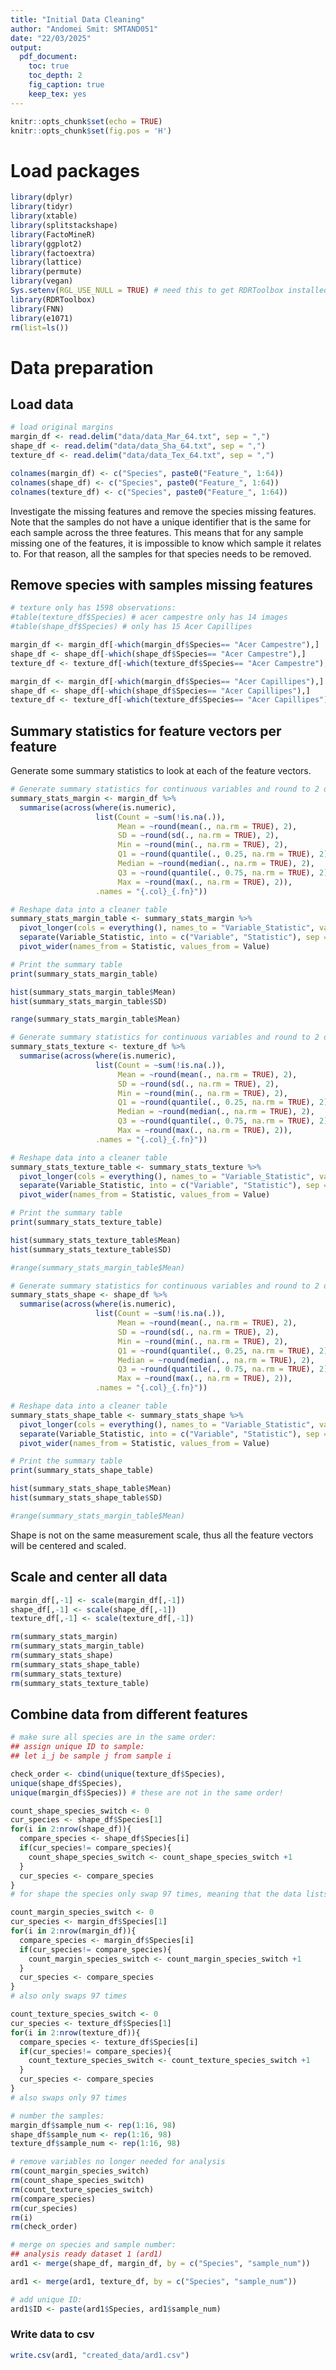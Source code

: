 ```yaml
---
title: "Initial Data Cleaning"
author: "Andomei Smit: SMTAND051"
date: "22/03/2025"
output:
  pdf_document:
    toc: true
    toc_depth: 2
    fig_caption: true
    keep_tex: yes
---
```


```r
knitr::opts_chunk$set(echo = TRUE)
knitr::opts_chunk$set(fig.pos = 'H')
```

# Load packages

```r
library(dplyr)
library(tidyr)
library(xtable)
library(splitstackshape)
library(FactoMineR)
library(ggplot2)
library(factoextra)
library(lattice)
library(permute)
library(vegan)
Sys.setenv(RGL_USE_NULL = TRUE) # need this to get RDRToolbox installed
library(RDRToolbox)
library(FNN)
library(e1071)
rm(list=ls())
```

# Data preparation

## Load data
```r
# load original margins
margin_df <- read.delim("data/data_Mar_64.txt", sep = ",")
shape_df <- read.delim("data/data_Sha_64.txt", sep = ",")
texture_df <- read.delim("data/data_Tex_64.txt", sep = ",")

colnames(margin_df) <- c("Species", paste0("Feature_", 1:64))
colnames(shape_df) <- c("Species", paste0("Feature_", 1:64))
colnames(texture_df) <- c("Species", paste0("Feature_", 1:64))
```

Investigate the missing features and remove the species missing features. Note that the samples do not have a unique identifier that is the same for each sample across the three features. This means that for any sample missing one of the features, it is impossible to know which sample it relates to. For that reason, all the samples for that species needs to be removed.

## Remove species with samples missing features
```r
# texture only has 1598 observations:
#table(texture_df$Species) # acer campestre only has 14 images
#table(shape_df$Species) # only has 15 Acer Capillipes

margin_df <- margin_df[-which(margin_df$Species== "Acer Campestre"),]
shape_df <- shape_df[-which(shape_df$Species== "Acer Campestre"),]
texture_df <- texture_df[-which(texture_df$Species== "Acer Campestre"),]

margin_df <- margin_df[-which(margin_df$Species== "Acer Capillipes"),]
shape_df <- shape_df[-which(shape_df$Species== "Acer Capillipes"),]
texture_df <- texture_df[-which(texture_df$Species== "Acer Capillipes"),]
```

## Summary statistics for feature vectors per feature
Generate some summary statistics to look at each of the feature vectors.

```r
# Generate summary statistics for continuous variables and round to 2 decimals
summary_stats_margin <- margin_df %>%
  summarise(across(where(is.numeric), 
                   list(Count = ~sum(!is.na(.)),
                        Mean = ~round(mean(., na.rm = TRUE), 2),
                        SD = ~round(sd(., na.rm = TRUE), 2),
                        Min = ~round(min(., na.rm = TRUE), 2),
                        Q1 = ~round(quantile(., 0.25, na.rm = TRUE), 2),
                        Median = ~round(median(., na.rm = TRUE), 2),
                        Q3 = ~round(quantile(., 0.75, na.rm = TRUE), 2),
                        Max = ~round(max(., na.rm = TRUE), 2)),
                   .names = "{.col}_{.fn}"))

# Reshape data into a cleaner table
summary_stats_margin_table <- summary_stats_margin %>%
  pivot_longer(cols = everything(), names_to = "Variable_Statistic", values_to = "Value") %>%
  separate(Variable_Statistic, into = c("Variable", "Statistic"), sep = "_(?=[^_]+$)") %>%  # Correct splitting
  pivot_wider(names_from = Statistic, values_from = Value)

# Print the summary table
print(summary_stats_margin_table)

hist(summary_stats_margin_table$Mean)
hist(summary_stats_margin_table$SD)

range(summary_stats_margin_table$Mean)
```

```r
# Generate summary statistics for continuous variables and round to 2 decimals
summary_stats_texture <- texture_df %>%
  summarise(across(where(is.numeric), 
                   list(Count = ~sum(!is.na(.)),
                        Mean = ~round(mean(., na.rm = TRUE), 2),
                        SD = ~round(sd(., na.rm = TRUE), 2),
                        Min = ~round(min(., na.rm = TRUE), 2),
                        Q1 = ~round(quantile(., 0.25, na.rm = TRUE), 2),
                        Median = ~round(median(., na.rm = TRUE), 2),
                        Q3 = ~round(quantile(., 0.75, na.rm = TRUE), 2),
                        Max = ~round(max(., na.rm = TRUE), 2)),
                   .names = "{.col}_{.fn}"))

# Reshape data into a cleaner table
summary_stats_texture_table <- summary_stats_texture %>%
  pivot_longer(cols = everything(), names_to = "Variable_Statistic", values_to = "Value") %>%
  separate(Variable_Statistic, into = c("Variable", "Statistic"), sep = "_(?=[^_]+$)") %>%  # Correct splitting
  pivot_wider(names_from = Statistic, values_from = Value)

# Print the summary table
print(summary_stats_texture_table)

hist(summary_stats_texture_table$Mean)
hist(summary_stats_texture_table$SD)

#range(summary_stats_margin_table$Mean)
```

```r
# Generate summary statistics for continuous variables and round to 2 decimals
summary_stats_shape <- shape_df %>%
  summarise(across(where(is.numeric), 
                   list(Count = ~sum(!is.na(.)),
                        Mean = ~round(mean(., na.rm = TRUE), 2),
                        SD = ~round(sd(., na.rm = TRUE), 2),
                        Min = ~round(min(., na.rm = TRUE), 2),
                        Q1 = ~round(quantile(., 0.25, na.rm = TRUE), 2),
                        Median = ~round(median(., na.rm = TRUE), 2),
                        Q3 = ~round(quantile(., 0.75, na.rm = TRUE), 2),
                        Max = ~round(max(., na.rm = TRUE), 2)),
                   .names = "{.col}_{.fn}"))

# Reshape data into a cleaner table
summary_stats_shape_table <- summary_stats_shape %>%
  pivot_longer(cols = everything(), names_to = "Variable_Statistic", values_to = "Value") %>%
  separate(Variable_Statistic, into = c("Variable", "Statistic"), sep = "_(?=[^_]+$)") %>%  # Correct splitting
  pivot_wider(names_from = Statistic, values_from = Value)

# Print the summary table
print(summary_stats_shape_table)

hist(summary_stats_shape_table$Mean)
hist(summary_stats_shape_table$SD)

#range(summary_stats_margin_table$Mean)
```

Shape is not on the same measurement scale, thus all the feature vectors will be centered and scaled.

## Scale and center all data

```r
margin_df[,-1] <- scale(margin_df[,-1])
shape_df[,-1] <- scale(shape_df[,-1])
texture_df[,-1] <- scale(texture_df[,-1])

```

```r
rm(summary_stats_margin)
rm(summary_stats_margin_table)
rm(summary_stats_shape)
rm(summary_stats_shape_table)
rm(summary_stats_texture)
rm(summary_stats_texture_table)
```

## Combine data from different features

```r
# make sure all species are in the same order:
## assign unique ID to sample:
## let i_j be sample j from sample i

check_order <- cbind(unique(texture_df$Species),
unique(shape_df$Species),
unique(margin_df$Species)) # these are not in the same order!

count_shape_species_switch <- 0
cur_species <- shape_df$Species[1]
for(i in 2:nrow(shape_df)){
  compare_species <- shape_df$Species[i]
  if(cur_species!= compare_species){
    count_shape_species_switch <- count_shape_species_switch +1
  }
  cur_species <- compare_species
}
# for shape the species only swap 97 times, meaning that the data lists all 16 samples of a species at a time

count_margin_species_switch <- 0
cur_species <- margin_df$Species[1]
for(i in 2:nrow(margin_df)){
  compare_species <- margin_df$Species[i]
  if(cur_species!= compare_species){
    count_margin_species_switch <- count_margin_species_switch +1
  }
  cur_species <- compare_species
}
# also only swaps 97 times

count_texture_species_switch <- 0
cur_species <- texture_df$Species[1]
for(i in 2:nrow(texture_df)){
  compare_species <- texture_df$Species[i]
  if(cur_species!= compare_species){
    count_texture_species_switch <- count_texture_species_switch +1
  }
  cur_species <- compare_species
}
# also swaps only 97 times

# number the samples:
margin_df$sample_num <- rep(1:16, 98)
shape_df$sample_num <- rep(1:16, 98)
texture_df$sample_num <- rep(1:16, 98)

# remove variables no longer needed for analysis
rm(count_margin_species_switch)
rm(count_shape_species_switch)
rm(count_texture_species_switch)
rm(compare_species)
rm(cur_species)
rm(i)
rm(check_order)

# merge on species and sample number:
## analysis ready dataset 1 (ard1)
ard1 <- merge(shape_df, margin_df, by = c("Species", "sample_num"))

ard1 <- merge(ard1, texture_df, by = c("Species", "sample_num"))

# add unique ID:
ard1$ID <- paste(ard1$Species, ard1$sample_num)
```

### Write data to csv

```r
write.csv(ard1, "created_data/ard1.csv")
```

